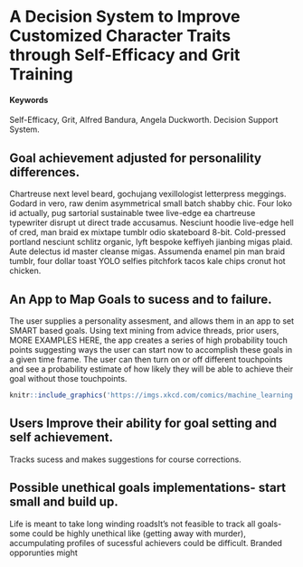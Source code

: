# A Decision System to Improve Customized  Character Traits through Self-Efficacy and Grit Training {#GritDistribution}

#### Keywords {-}

Self-Efficacy, Grit, Alfred Bandura, Angela Duckworth. Decision Support System.

## Goal achievement adjusted for personalility differences.  

Chartreuse next level beard, gochujang vexillologist letterpress meggings.  Godard in  vero, raw denim asymmetrical small batch shabby chic.  Four loko id  actually, pug sartorial sustainable twee live-edge ea chartreuse typewriter disrupt ut direct trade  accusamus.  Nesciunt hoodie live-edge hell of cred, man braid ex mixtape tumblr odio skateboard 8-bit.  Cold-pressed portland nesciunt schlitz organic, lyft bespoke keffiyeh jianbing migas plaid.  Aute  delectus id  master cleanse migas.  Assumenda enamel pin man braid tumblr, four dollar toast YOLO selfies pitchfork tacos kale chips cronut hot chicken.

## An App to Map Goals to sucess and to failure.

The user supplies a personality assesment, and allows them in an app to set SMART based goals. Using text mining from advice threads, prior users, MORE EXAMPLES HERE, the app creates a series of high probability touch points suggesting ways the user can start now to accomplish these goals in a given time frame. The user can then turn on or off different touchpoints and see a probability estimate of how likely they will be able to achieve their goal without those touchpoints.



<!-- ...or include images directly from the web. Cite your sources! -->
```r
knitr::include_graphics('https://imgs.xkcd.com/comics/machine_learning.png')
```

## Users Improve their ability for goal setting and self achievement. 
Tracks sucess and makes suggestions for course corrections. 

## Possible unethical goals implementations- start small and build up.

Life is meant to take long winding roadsIt's not feasible to track all goals- some could be highly unethical like (getting away with murder), accumpulating profiles of sucessful achievers could be difficult. Branded opporunties might 

